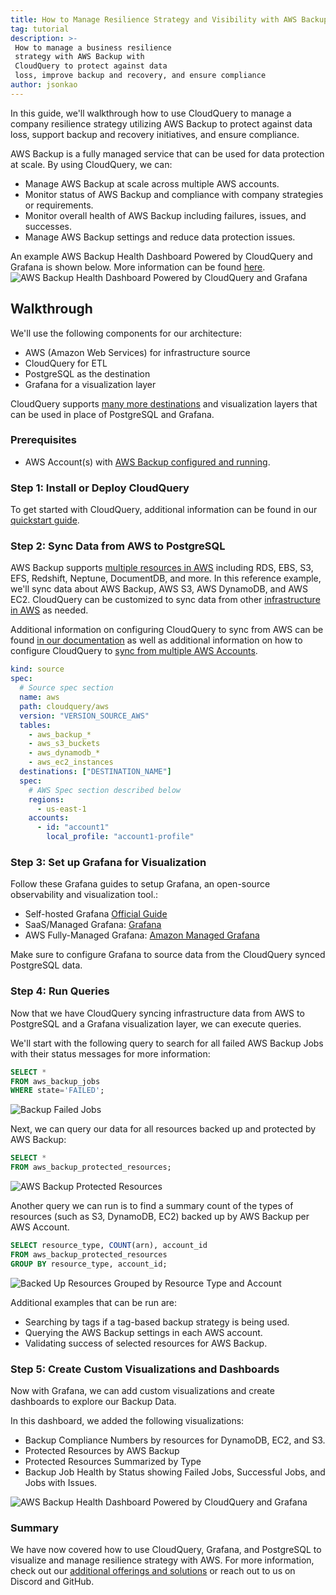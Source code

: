 ```yaml
---
title: How to Manage Resilience Strategy and Visibility with AWS Backup and CloudQuery
tag: tutorial
description: >-
 How to manage a business resilience
 strategy with AWS Backup with
 CloudQuery to protect against data
 loss, improve backup and recovery, and ensure compliance
author: jsonkao
---
```



<HowToGuideHeader/>

In this guide, we'll walkthrough how to use CloudQuery to manage a company resilience strategy utilizing AWS Backup to protect against data loss, support backup and recovery initiatives, and ensure compliance.

AWS Backup is a fully managed service that can be used for data protection at scale.  By using CloudQuery, we can:
* Manage AWS Backup at scale across multiple AWS accounts.
* Monitor status of AWS Backup and compliance with company strategies or requirements.
* Monitor overall health of AWS Backup including failures, issues, and successes.
* Manage AWS Backup settings and reduce data protection issues.

An example AWS Backup Health Dashboard Powered by CloudQuery and Grafana is shown below.  More information can be found [here](/register_for_cloud).
![AWS Backup Health Dashboard Powered by CloudQuery and Grafana](/images/how-to-guides/manage-resilience-with-aws-backup/backuphealthdashboard.png)

## Walkthrough

We'll use the following components for our architecture:
* AWS (Amazon Web Services) for infrastructure source
* CloudQuery for ETL
* PostgreSQL as the destination
* Grafana for a visualization layer

CloudQuery supports [many more destinations](/docs/plugins/destinations/overview) and visualization layers that can be used in place of PostgreSQL and Grafana.  

### Prerequisites

* AWS Account(s) with [AWS Backup configured and running](https://docs.aws.amazon.com/aws-backup/latest/devguide/whatisbackup.html).  

### Step 1: Install or Deploy CloudQuery

To get started with CloudQuery, additional information can be found in our [quickstart guide](/docs/quickstart/macOS).

### Step 2: Sync Data from AWS to PostgreSQL

AWS Backup supports [multiple resources in AWS](https://docs.aws.amazon.com/aws-backup/latest/devguide/whatisbackup.html) including RDS, EBS, S3, EFS, Redshift, Neptune, DocumentDB, and more.  In this reference example, we'll sync data about AWS Backup, AWS S3, AWS DynamoDB, and AWS EC2.  CloudQuery can be customized to sync data from other [infrastructure in AWS](/docs/plugins/sources/aws/tables) as needed.

Additional information on configuring CloudQuery to sync from AWS can be found [in our documentation](/docs/plugins/sources/aws/configuration) as well as additional information on how to configure CloudQuery to [sync from multiple AWS Accounts](/docs/plugins/sources/aws/multi-account).

```yaml copy
kind: source
spec:
  # Source spec section
  name: aws
  path: cloudquery/aws
  version: "VERSION_SOURCE_AWS"
  tables: 
    - aws_backup_*
    - aws_s3_buckets
    - aws_dynamodb_*
    - aws_ec2_instances
  destinations: ["DESTINATION_NAME"]
  spec: 
    # AWS Spec section described below
    regions: 
      - us-east-1
    accounts:
      - id: "account1"
        local_profile: "account1-profile"
```

### Step 3: Set up Grafana for Visualization

Follow these Grafana guides to setup Grafana, an open-source observability and visualization tool.:

* Self-hosted Grafana [Official Guide](https://grafana.com/docs/grafana/latest/setup-grafana/installation/)
* SaaS/Managed Grafana: [Grafana](https://grafana.com/)
* AWS Fully-Managed Grafana: [Amazon Managed Grafana](https://aws.amazon.com/grafana/)

Make sure to configure Grafana to source data from the CloudQuery synced PostgreSQL data.

### Step 4: Run Queries 

Now that we have CloudQuery syncing infrastructure data from AWS to PostgreSQL and a Grafana visualization layer, we can execute queries.

We'll start with the following query to search for all failed AWS Backup Jobs with their status messages for more information:

```sql
SELECT * 
FROM aws_backup_jobs
WHERE state='FAILED';
```

![Backup Failed Jobs](/images/how-to-guides/manage-resilience-with-aws-backup/failedjobs.png)

Next, we can query our data for all resources backed up and protected by AWS Backup: 

```sql
SELECT * 
FROM aws_backup_protected_resources;
```

![AWS Backup Protected Resources](/images/how-to-guides/manage-resilience-with-aws-backup/protectedresources.png)


Another query we can run is to find a summary count of the types of resources (such as S3, DynamoDB, EC2) backed up by AWS Backup per AWS Account.  

```sql
SELECT resource_type, COUNT(arn), account_id 
FROM aws_backup_protected_resources
GROUP BY resource_type, account_id;
```

![Backed Up Resources Grouped by Resource Type and Account](/images/how-to-guides/manage-resilience-with-aws-backup/backupresourcesgroupedcount.png)


Additional examples that can be run are:
* Searching by tags if a tag-based backup strategy is being used.
* Querying the AWS Backup settings in each AWS account.
* Validating success of selected resources for AWS Backup.  

### Step 5: Create Custom Visualizations and Dashboards

Now with Grafana, we can add custom visualizations and create dashboards to explore our Backup Data.

In this dashboard, we added the following visualizations:
* Backup Compliance Numbers by resources for DynamoDB, EC2, and S3.
* Protected Resources by AWS Backup
* Protected Resources Summarized by Type
* Backup Job Health by Status showing Failed Jobs, Successful Jobs, and Jobs with Issues.

![AWS Backup Health Dashboard Powered by CloudQuery and Grafana](/images/how-to-guides/manage-resilience-with-aws-backup/backuphealthdashboard.png)

### Summary

We have now covered how to use CloudQuery, Grafana, and PostgreSQL to visualize and manage resilience strategy with AWS.  For more information, check out our [additional offerings and solutions](/register_for_cloud) or reach out to us on Discord and GitHub.